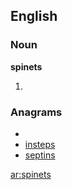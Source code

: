 ==English==

===Noun===
'''spinets'''

# {{plural of|[[spinet]]}}

===Anagrams===
* {{alphagram|einpsst}}
* [[insteps#English|insteps]]
* [[septins#English|septins]]

[[ar:spinets]]